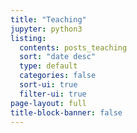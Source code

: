 ```yaml
---
title: "Teaching"
jupyter: python3
listing: 
  contents: posts_teaching
  sort: "date desc"
  type: default
  categories: false
  sort-ui: true
  filter-ui: true
page-layout: full
title-block-banner: false
---
```



